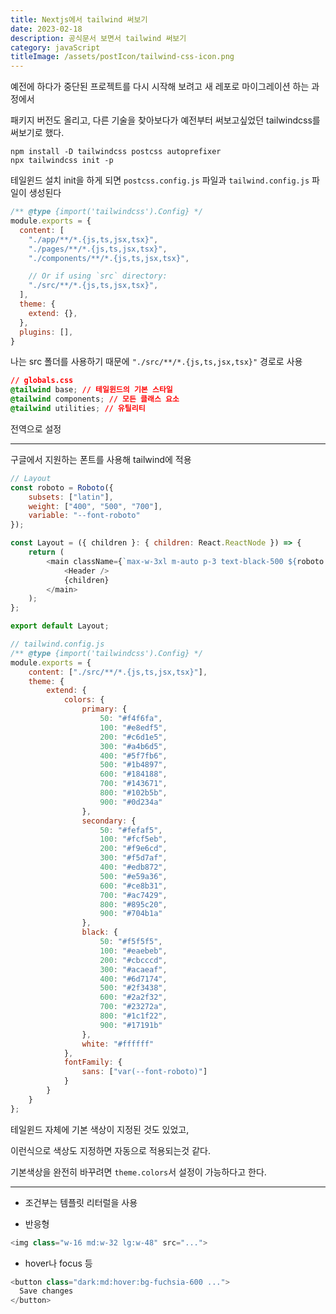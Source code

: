 ```yaml
---
title: Nextjs에서 tailwind 써보기
date: 2023-02-18
description: 공식문서 보면서 tailwind 써보기
category: javaScript
titleImage: /assets/postIcon/tailwind-css-icon.png
---
```


예전에 하다가 중단된 프로젝트를 다시 시작해 보려고 새 레포로 마이그레이션 하는 과정에서

패키지 버전도 올리고, 다른 기술을 찾아보다가 예전부터 써보고싶었던 tailwindcss를 써보기로 했다.

```shell
npm install -D tailwindcss postcss autoprefixer
npx tailwindcss init -p
```
테일윈드 설치 init을 하게 되면 `postcss.config.js` 파일과 `tailwind.config.js` 파일이 생성된다


```js
/** @type {import('tailwindcss').Config} */
module.exports = {
  content: [
    "./app/**/*.{js,ts,jsx,tsx}",
    "./pages/**/*.{js,ts,jsx,tsx}",
    "./components/**/*.{js,ts,jsx,tsx}",

    // Or if using `src` directory:
    "./src/**/*.{js,ts,jsx,tsx}",
  ],
  theme: {
    extend: {},
  },
  plugins: [],
}
```
나는 src 폴더를 사용하기 때문에 `"./src/**/*.{js,ts,jsx,tsx}"` 경로로 사용


```css
// globals.css
@tailwind base; // 테일윈드의 기본 스타일
@tailwind components; // 모든 클래스 요소
@tailwind utilities; // 유틸리티
```

전역으로 설정

---

구글에서 지원하는 폰트를 사용해 tailwind에 적용

```js
// Layout
const roboto = Roboto({
    subsets: ["latin"],
    weight: ["400", "500", "700"],
    variable: "--font-roboto"
});

const Layout = ({ children }: { children: React.ReactNode }) => {
    return (
        <main className={`max-w-3xl m-auto p-3 text-black-500 ${roboto.className} font-sans`}>
            <Header />
            {children}
        </main>
    );
};

export default Layout;
```

```js
// tailwind.config.js
/** @type {import('tailwindcss').Config} */
module.exports = {
    content: ["./src/**/*.{js,ts,jsx,tsx}"],
    theme: {
        extend: {
            colors: {
                primary: {
                    50: "#f4f6fa",
                    100: "#e8edf5",
                    200: "#c6d1e5",
                    300: "#a4b6d5",
                    400: "#5f7fb6",
                    500: "#1b4897",
                    600: "#184188",
                    700: "#143671",
                    800: "#102b5b",
                    900: "#0d234a"
                },
                secondary: {
                    50: "#fefaf5",
                    100: "#fcf5eb",
                    200: "#f9e6cd",
                    300: "#f5d7af",
                    400: "#edb872",
                    500: "#e59a36",
                    600: "#ce8b31",
                    700: "#ac7429",
                    800: "#895c20",
                    900: "#704b1a"
                },
                black: {
                    50: "#f5f5f5",
                    100: "#eaebeb",
                    200: "#cbcccd",
                    300: "#acaeaf",
                    400: "#6d7174",
                    500: "#2f3438",
                    600: "#2a2f32",
                    700: "#23272a",
                    800: "#1c1f22",
                    900: "#17191b"
                },
                white: "#ffffff"
            },
            fontFamily: {
                sans: ["var(--font-roboto)"]
            }
        }
    }
};

```

테일윈드 자체에 기본 색상이 지정된 것도 있었고,

이런식으로 색상도 지정하면 자동으로 적용되는것 같다.

기본색상을 완전히 바꾸려면 `theme.colors`서 설정이 가능하다고 한다.

---

- 조건부는 템플릿 리터럴을 사용

- 반응형
```js
<img class="w-16 md:w-32 lg:w-48" src="...">
```

- hover나 focus 등
```js
<button class="dark:md:hover:bg-fuchsia-600 ...">
  Save changes
</button>
```
